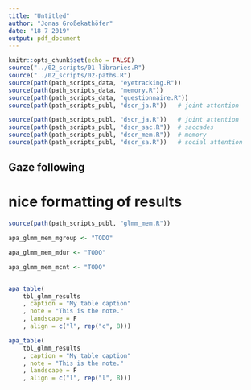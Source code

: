 ```yaml
---
title: "Untitled"
author: "Jonas Großekathöfer"
date: "18 7 2019"
output: pdf_document
---
```


```r
knitr::opts_chunk$set(echo = FALSE)
source("../02_scripts/01-libraries.R")
source("../02_scripts/02-paths.R")
source(path(path_scripts_data, "eyetracking.R"))
source(path(path_scripts_data, "memory.R"))
source(path(path_scripts_data, "questionnaire.R"))
source(path(path_scripts_publ, "dscr_ja.R"))   # joint attention

```


```r

source(path(path_scripts_publ, "dscr_ja.R"))   # joint attention
source(path(path_scripts_publ, "dscr_sac.R"))  # saccades
source(path(path_scripts_publ, "dscr_mem.R"))  # memory
source(path(path_scripts_publ, "dscr_sa.R"))   # social attention

```

## Gaze following
<!-- #### Fixation latency -->

# nice formatting of results
```r

source(path(path_scripts_publ, "glmm_mem.R"))

apa_glmm_mem_mgroup <- "TODO"

apa_glmm_mem_mdur <- "TODO"

apa_glmm_mem_mcnt <- "TODO"

```


```r


```

```r

apa_table(
    tbl_glmm_results
    , caption = "My table caption"
    , note = "This is the note."
    , landscape = F
    , align = c("l", rep("c", 8)))


```

```r

apa_table(
    tbl_glmm_results
    , caption = "My table caption"
    , note = "This is the note."
    , landscape = F
    , align = c("l", rep("l", 8)))


```
